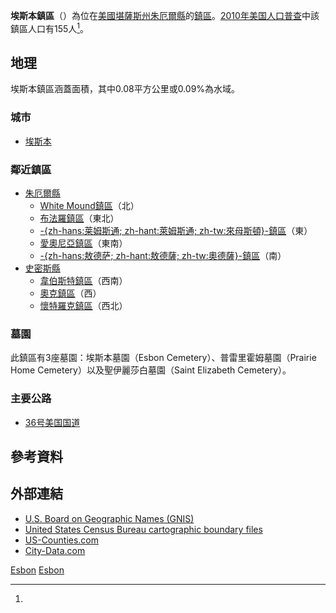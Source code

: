 {{noteTA
|G1=USState
}}
{{Infobox settlement
|official_name = 埃斯本鎮區
|native_name = Esbon Township
|settlement_type = 鎮區
|image_map = Map highlighting Esbon Township, Jewell County, Kansas.svg
|mapsize = 
|map_caption = 埃斯本鎮區在朱厄爾縣的位置
|coordinates_display = inline,title
|coordinates_region = US-KS
|subdivision_type = [[世界政區索引|國家]]
|subdivision_name = [[美国|美国]]
|subdivision_type1 = [[美國行政區劃|州]]
|subdivision_name1 = [[堪薩斯州|堪薩斯州]]
|subdivision_type2 = [[堪薩斯州縣份列表|縣]]
|subdivision_name2 = [[朱厄爾縣_(堪薩斯州)|朱厄爾縣]]
|area_total_km2 = 92.83
|area_land_km2 = 92.75
|area_water_km2 = 0.08
|area_total_sq_mi = 35.84
|area_land_sq_mi = 35.81
|area_water_sq_mi = 0.03
|area_water_percent = 0.09
|population_as_of = [[2010年美国人口普查|2010]]
|population_footnotes = <ref name=census>{{cite web|url=http://www.census.gov/geo/www/gazetteer/gazetteer2010.html|title=2010 Census Gazetteer Files|publisher=[[美国人口调查局|美国人口调查局]]|accessdate=2016-01-26|archive-url=https://web.archive.org/web/20121021075704/http://www.census.gov/geo/www/gazetteer/gazetteer2010.html|archive-date=2012-10-21|dead-url=yes}}</ref>
|population_total = 155
|population_density_km2 = auto
|elevation_footnotes = 
|elevation_m = 542
|elevation_ft = 1778
|latd = 39
|latm = 46
|lats = 55
|latNS = N
|longd = 98
|longm = 27
|longs = 31
|longEW = W
|blank_name = [[地名信息系统|GNIS]] feature ID
|blank_info = [http://geonames.usgs.gov/pls/gnispublic/f?p=gnispq:3:::NO::P3_FID:0485523 0485523]
|website = 
|footnotes = 
}}

'''埃斯本鎮區'''（{{lang-en|'''Esbon Township'''}}）為位在[[美國|美國]][[堪薩斯州|堪薩斯州]][[朱厄爾縣_(堪薩斯州)|朱厄爾縣]]的[[行政鎮區|鎮區]]。[[2010年美国人口普查|2010年美国人口普查]]中該鎮區人口有155人<ref name=census/>。

==地理==
埃斯本鎮區涵蓋面積{{convert|92.83|km2|sqmi}}，其中0.08平方公里或0.09%為水域。

===城市===
*[[埃斯本_(堪薩斯州)|埃斯本]]

=== 鄰近鎮區 ===
*[[朱厄爾縣_(堪薩斯州)|朱厄爾縣]]
**[[White_Mound_Township,_Jewell_County,_Kansas|White Mound鎮區]]（北）
**[[布法羅鎮區_(朱厄爾縣)|布法羅鎮區]]（東北）
**[[來母斯頓鎮區_(朱厄爾縣)|-{zh-hans:莱姆斯通; zh-hant:萊姆斯通; zh-tw:來母斯頓}-鎮區]]（東）
**[[愛奧尼亞鎮區_(朱厄爾縣)|愛奧尼亞鎮區]]（東南）
**[[奧德薩鎮區_(朱厄爾縣)|-{zh-hans:敖德萨; zh-hant:敖德薩; zh-tw:奧德薩}-鎮區]]（南）
*[[史密斯縣_(堪薩斯州)|史密斯縣]]
**[[韋伯斯特鎮區_(史密斯縣)|韋伯斯特鎮區]]（西南）
**[[奧克鎮區_(史密斯縣)|奧克鎮區]]（西）
**[[懷特羅克鎮區_(史密斯縣)|懷特羅克鎮區]]（西北）

=== 墓園===
此鎮區有3座墓園：埃斯本墓園（Esbon Cemetery）、普雷里霍姆墓園（Prairie Home Cemetery）以及聖伊麗莎白墓園（Saint Elizabeth Cemetery）。

=== 主要公路 ===
* [[36号美国国道|36号美国国道]]

==參考資料==
{{reflist}}

==外部連結==
* [http://geonames.usgs.gov/domestic/ U.S. Board on Geographic Names (GNIS)]{{Wayback|url=http://geonames.usgs.gov/domestic/ |date=20121210171316 }}
* [http://www.census.gov/geo/www/cob/ United States Census Bureau cartographic boundary files]{{Wayback|url=http://www.census.gov/geo/www/cob/ |date=20130513095013 }}
* [https://web.archive.org/web/20080723112151/http://www.us-counties.com/localgov/kansas.html US-Counties.com]
* [http://www.city-data.com/township/Esbon-Jewell-KS.html City-Data.com] {{Wayback|url=http://www.city-data.com/township/Esbon-Jewell-KS.html |date=20150301015815 }}

{{朱厄爾縣 (堪薩斯州)}}

[[Category:朱厄爾縣鎮區_(堪薩斯州)|Esbon]]
[[Category:堪薩斯州鎮區|Esbon]]